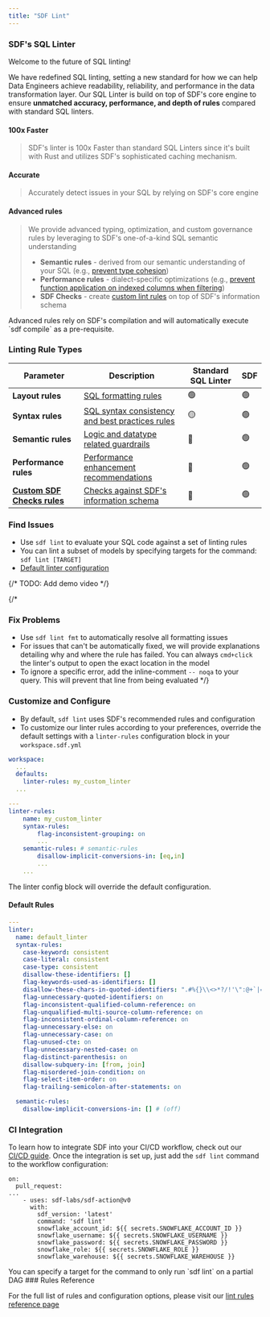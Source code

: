 ```yaml
---
title: "SDF Lint"
---
```


### SDF's SQL Linter

Welcome to the future of SQL linting! 

We have redefined SQL linting, setting a new standard for how we can help Data Engineers achieve readability, 
reliability, and performance in the data transformation layer. Our SQL Linter is build on top of SDF's core engine 
to ensure **unmatched accuracy, performance, and depth of rules** compared with standard SQL linters.

#### 100x Faster
> SDF's linter is 100x Faster than standard SQL Linters since it's built with Rust 
and utilizes SDF's sophisticated caching mechanism.

#### Accurate
> Accurately detect issues in your SQL by relying on SDF's core engine

#### Advanced rules
> We provide advanced typing, optimization, and custom governance rules by 
leveraging to SDF's one-of-a-kind SQL semantic understanding
> - **Semantic rules** - derived from our semantic understanding of your SQL (e.g., 
[prevent type cohesion](/reference/lint-rules#disallow-implicit-conversions-in))
> - **Performance rules** - dialect-specific optimizations (e.g., [prevent function application
on indexed columns when filtering](/reference/lint-rules#flag-function-application-in-where-on-indexed-columns))
> - **SDF Checks** - create [custom lint rules](/reference/lint-rules#check-rules) on top of SDF's information schema 

<Note>
Advanced rules rely on SDF's compilation and will automatically execute `sdf compile` as a 
pre-requisite.
</Note>

### Linting Rule Types

| Parameter | Description | Standard SQL Linter | SDF
| -------- | -------- | -------- | -------- |
| **Layout rules** | [SQL formatting rules](/guide/basics/linting#layout-rules) | 🟢 | 🟢 |
| **Syntax rules** | [SQL syntax consistency and best practices rules](/guide/basics/linting#syntax-rules) | 🟡 | 🟢 |
| **Semantic rules** | [Logic and datatype related guardrails](/guide/basics/linting#semantic-rules) | 🔴 | 🟢 |
| **Performance rules** | [Performance enhancement recommendations](/guide/basics/linting#performance-rules) | 🔴 | 🟢 |
| **[Custom SDF Checks rules](/guide/data-quality/checks)** | [Checks against SDF's information schema](/guide/basics/linting#sdf-checks-rules) | 🔴 | 🟢 |


### Find Issues

- Use `sdf lint` to evaluate your SQL code against a set of linting rules
- You can lint a subset of models by specifying targets for the command: `sdf lint [TARGET]`
- [Default linter configuration](/guide/basics/linting#default-configuration)

{/* TODO: Add demo video */}

{/*
### Fix Problems

- Use `sdf lint fmt` to automatically resolve all formatting issues
- For issues that can't be automatically fixed, we will provide explanations detailing 
why and where the rule has failed. You can always `cmd+click` the linter's output to open
the exact location in the model
- To ignore a specific error, add the inline-comment `-- noqa` to your query. 
This will prevent that line from being evaluated
*/}

### Customize and Configure 
- By default, `sdf lint` uses SDF's recommended rules and configuration
- To customize our linter rules according to your preferences, override the default 
settings with a `linter-rules` configuration block in your `workspace.sdf.yml`

```yml workspace.sdf.yml
workspace:
  ...
  defaults:
    linter-rules: my_custom_linter
  ...

---
linter-rules:
    name: my_custom_linter
    syntax-rules:
        flag-inconsistent-grouping: on
        ...
    semantic-rules: # semantic-rules
        disallow-implicit-conversions-in: [eq,in]
        ...
    ...
```

<Note>
The linter config block will override the default configuration.
</Note>

#### Default Rules
``` yml
---
linter: 
  name: default_linter
  syntax-rules:
    case-keyword: consistent 
    case-literal: consistent 
    case-type: consistent   
    disallow-these-identifiers: []  
    flag-keywords-used-as-identifiers: []  
    disallow-these-chars-in-quoted-identifiers: ".#%{}\\<>*?/!'\":@+`|="  
    flag-unnecessary-quoted-identifiers: on  
    flag-inconsistent-qualified-column-reference: on  
    flag-unqualified-multi-source-column-reference: on  
    flag-inconsistent-ordinal-column-reference: on  
    flag-unnecessary-else: on 
    flag-unnecessary-case: on 
    flag-unused-cte: on  
    flag-unnecessary-nested-case: on 
    flag-distinct-parenthesis: on 
    disallow-subquery-in: [from, join] 
    flag-misordered-join-condition: on 
    flag-select-item-order: on 
    flag-trailing-semicolon-after-statements: on  

  semantic-rules:
    disallow-implicit-conversions-in: [] # (off) 
```

### CI Integration
To learn how to integrate SDF into your CI/CD workflow, check out our 
[CI/CD guide](/integrations/cicd/ci_cd). Once the integration is set up, 
just add the `sdf lint` command to the workflow configuration:
```
on:
  pull_request:
...
    - uses: sdf-labs/sdf-action@v0
      with:
        sdf_version: 'latest'
        command: 'sdf lint' 
        snowflake_account_id: ${{ secrets.SNOWFLAKE_ACCOUNT_ID }}
        snowflake_username: ${{ secrets.SNOWFLAKE_USERNAME }}
        snowflake_password: ${{ secrets.SNOWFLAKE_PASSWORD }}
        snowflake_role: ${{ secrets.SNOWFLAKE_ROLE }}
        snowflake_warehouse: ${{ secrets.SNOWFLAKE_WAREHOUSE }}
```

<Tip>
You can specify a target for the command to only run `sdf lint` on a partial DAG
</Tip>
### Rules Reference

For the full list of rules and configuration options, please visit our 
[lint rules reference page](/reference/lint-rules)
